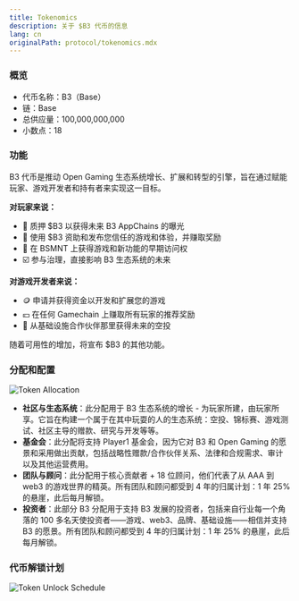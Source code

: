 ```yaml
---
title: Tokenomics
description: 关于 $B3 代币的信息
lang: cn
originalPath: protocol/tokenomics.mdx
---
```

### **概览**

- 代币名称：B3（Base）
- 链：Base
- 总供应量：100,000,000,000
- 小数点：18

### 功能

B3 代币是推动 Open Gaming 生态系统增长、扩展和转型的引擎，旨在通过赋能玩家、游戏开发者和持有者来实现这一目标。

**对玩家来说：**

- 🥩 质押 \$B3 以获得未来 B3 AppChains 的曝光
- 🥇 使用 \$B3 资助和发布您信任的游戏和体验，并赚取奖励
- 🎯 在 BSMNT 上获得游戏和新功能的早期访问权
- ☑️ 参与治理，直接影响 B3 生态系统的未来

**对游戏开发者来说：**

- 🪙 申请并获得资金以开发和扩展您的游戏
- 💴 在任何 Gamechain 上赚取所有玩家的推荐奖励
- 🚁 从基础设施合作伙伴那里获得未来的空投

随着可用性的增加，将宣布 \$B3 的其他功能。

### 分配和配置

<img
  src="/images/token-allocation.avif"
  alt="Token Allocation"
  className="rounded-xl"
/>

- **社区与生态系统**：此分配用于 B3 生态系统的增长 - 为玩家所建，由玩家所享。它旨在构建一个属于在其中玩耍的人的生态系统：空投、锦标赛、游戏测试、社区主导的赠款、研究与开发等等。
- **基金会**：此分配将支持 Player1 基金会，因为它对 B3 和 Open Gaming 的愿景和采用做出贡献，包括战略性赠款/合作伙伴关系、法律和合规需求、审计以及其他运营费用。
- **团队与顾问**：此分配用于核心贡献者 + 18 位顾问，他们代表了从 AAA 到 web3 的游戏世界的精英。所有团队和顾问都受到 4 年的归属计划：1 年 25% 的悬崖，此后每月解锁。
- **投资者**：此部分 B3 分配用于支持 B3 发展的投资者，包括来自行业每一个角落的 100 多名天使投资者——游戏、web3、品牌、基础设施——相信并支持 B3 的愿景。所有团队和顾问都受到 4 年的归属计划：1 年 25% 的悬崖，此后每月解锁。

### 代币解锁计划

<img
  src="/images/token-unlock-schedule.avif"
  alt="Token Unlock Schedule"
  className="rounded-xl"
/>
